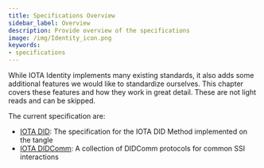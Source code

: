 ```yaml
---
title: Specifications Overview
sidebar_label: Overview
description: Provide overview of the specifications
image: /img/Identity_icon.png
keywords:
- specifications
---
```



<ZeroFiveDeprecation/>

While IOTA Identity implements many existing standards, it also adds some additional features we would like to standardize ourselves. This chapter covers these features and how they work in great detail. These are not light reads and can be skipped.

The current specification are:
- [IOTA DID](./did/overview.mdx): The specification for the IOTA DID Method implemented on the tangle
- [IOTA DIDComm](./didcomm/overview.mdx): A collection of DIDComm protocols for common SSI interactions